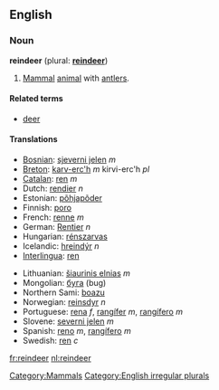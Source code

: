 {{Wikipedia}}
==English==
===Noun===
'''reindeer''' (plural: '''[[reindeer]]''')

#[[mammal|Mammal]] [[animal]] with [[antler]]s.

====Related terms====
*[[deer]]

====Translations====
{{top}}
*[[Bosnian]]: [[sjeverni jelen]] ''m''
*[[Breton]]: [[karv-erc'h]] ''m'' kirvi-erc'h ''pl''
*[[Catalan]]: [[ren]] ''m''
*Dutch: [[rendier]] ''n''
*Estonian: [[põhjapõder]]
*Finnish: [[poro]]
*French: [[renne]] ''m''
*German: [[Rentier]] ''n''
*Hungarian: [[rénszarvas]]
*Icelandic: [[hreindýr]] ''n''
*[[Interlingua]]: [[ren]]
{{mid}}
*Lithuanian: [[šiaurinis elnias]] ''m''
*Mongolian: [[буга]] (bug)
*Northern Sami: [[boazu]]
*Norwegian: [[reinsdyr]] ''n''
*Portuguese: [[rena]] ''f'', [[rangífer]] ''m'', [[rangífero]] ''m''
*Slovene: [[severni jelen]] ''m''
*Spanish: [[reno]] ''m'', [[rangífero]] ''m''
*Swedish: [[ren]] ''c''
{{bottom}}


[[Category:Mammals]]
[[Category:English irregular plurals]]

[[fr:reindeer]]
[[nl:reindeer]]